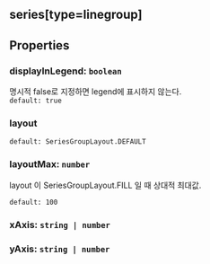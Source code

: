 ## series[type=linegroup]

## Properties

### displayInLegend: `boolean`
명시적 false로 지정하면 legend에 표시하지 않는다.  
`default: true`  

### layout
`default: SeriesGroupLayout.DEFAULT`  

### layoutMax: `number`
layout 이  SeriesGroupLayout.FILL 일 때 상대적 최대값.

  
`default: 100`  

### xAxis: `string | number`

### yAxis: `string | number`
